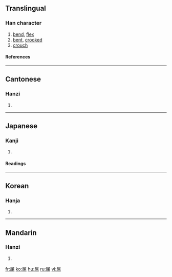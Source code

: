 ==Translingual==
===Han character===
{{Han char|rn=44|rad=尸|as=05|sn=8|four=7727<sub>2</sub>|canj=尸山山 (SUU)}}
# [[bend]], [[flex]]
# [[bent]], [[crooked]]
# [[crouch]]
====References====
{{Han ref|kx=0301.070|dkj=07669|dj=0597.140|hdz=20970.110|uh=5C48|ud=23624|bh=A97D|bd=43389}}
----
==Cantonese==
===Hanzi===
{{yue-hanzi|jyut=|y=wat1}}
# {{defn|Cantonese}}
----
==Japanese==
===Kanji===
{{ja-kanji|grade=|rs=尸05}}
# {{defn|Japanese}} 
====Readings====
{{ja-readings|on=[[くつ]] (kutsu)|kun=[[かがむ]] (kagamu), [[かがめる]] (kagameru)}}
----
==Korean==
===Hanja===
{{ko-hanja|hangeul=굴|rv=gul|mr=kul}}
# {{defn|Korean}}
----
==Mandarin==
===Hanzi===
{{cmn-hanzi|pin=[[qū]] (qu1)|wg=ch'ü<sup>1</sup>}}
# {{defn|Mandarin}}

[[fr:屈]]
[[ko:屈]]
[[hu:屈]]
[[ru:屈]]
[[vi:屈]]
